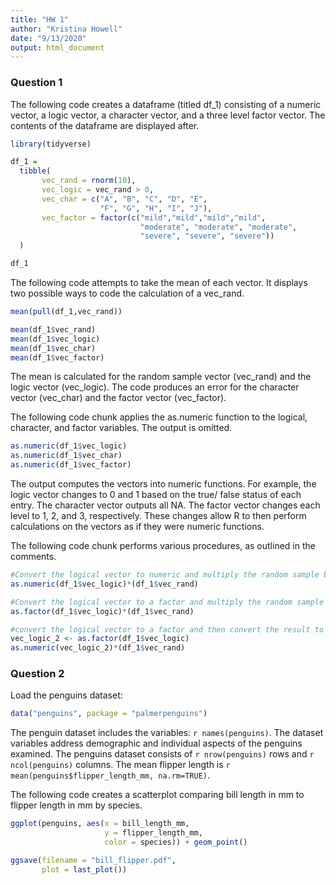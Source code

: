 ```yaml
---
title: "HW 1"
author: "Kristina Howell"
date: "9/13/2020"
output: html_document
---
```


### Question 1

The following code creates a dataframe (titled df_1) consisting of a numeric vector, a logic vector, a character vector, and a three level factor vector. The contents of the dataframe are displayed after.

``` r
library(tidyverse)
```

``` r
df_1 = 
  tibble(
       vec_rand = rnorm(10),
       vec_logic = vec_rand > 0,
       vec_char = c("A", "B", "C", "D", "E", 
                    "F", "G", "H", "I", "J"),
       vec_factor = factor(c("mild","mild","mild","mild",
                             "moderate", "moderate", "moderate",
                             "severe", "severe", "severe"))
  )

df_1
```

The following code attempts to take the mean of each vector. It displays two possible ways to code the calculation of a vec_rand.

```r
mean(pull(df_1,vec_rand)) 

mean(df_1$vec_rand)
mean(df_1$vec_logic)
mean(df_1$vec_char)
mean(df_1$vec_factor)
```

The mean is calculated for the random sample vector (vec_rand) and the logic vector (vec_logic). The code produces an error for the character vector (vec_char) and the factor vector (vec_factor).

The following code chunk applies the as.numeric function to the logical, character, and factor variables. The output is omitted.

```r
as.numeric(df_1$vec_logic)
as.numeric(df_1$vec_char)
as.numeric(df_1$vec_factor)
```

The output computes the vectors into numeric functions. For example, the logic vector changes to 0 and 1 based on the true/ false status of each entry. The character vector outputs all NA. The factor vector changes each level to 1, 2, and 3, respectively. These changes allow R to then perform calculations on the vectors as if they were numeric functions. 

The following code chunk performs various procedures, as outlined in the comments.
```r
#Convert the logical vector to numeric and multiply the random sample by the result.
as.numeric(df_1$vec_logic)*(df_1$vec_rand)

#Convert the logical vector to a factor and multiply the random sample by the result.
as.factor(df_1$vec_logic)*(df_1$vec_rand)

#convert the logical vector to a factor and then convert the result to numeric, and multiply the random sample by the result
vec_logic_2 <- as.factor(df_1$vec_logic)
as.numeric(vec_logic_2)*(df_1$vec_rand)
```


### Question 2

Load the penguins dataset:

```r
data("penguins", package = "palmerpenguins")
```

The penguin dataset includes the variables: `r names(penguins)`. The dataset variables address demographic and individual aspects of the penguins examined. The penguins dataset consists of `r nrow(penguins)` rows and `r ncol(penguins)` columns. The mean flipper length is `r mean(penguins$flipper_length_mm, na.rm=TRUE)`.

The following code creates a scatterplot comparing bill length in mm to flipper length in mm by species. 

```r
ggplot(penguins, aes(x = bill_length_mm, 
                     y = flipper_length_mm, 
                     color = species)) + geom_point()

ggsave(filename = "bill_flipper.pdf",
       plot = last_plot())
```


